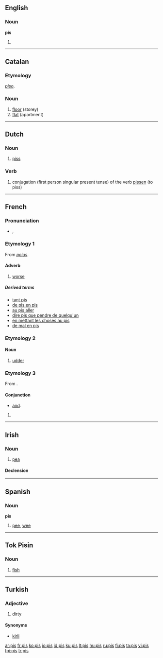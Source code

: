 {{also|piś}}
==English==

===Noun===
'''pis'''

# {{plural of|[[pi]]}}

----

==Catalan==

===Etymology===
{{etyl|es|ca}} ''[[piso]]''.

===Noun===
{{infl|ca|noun}}

# [[floor]] (storey)
# [[flat]] (apartment)

----

==Dutch==

===Noun===
{{infl|nl|noun|gender=m}}

# {{vulgar|lang=nl}} [[piss]]

===Verb===
{{infl|nl|verb}}

# {{vulgar|lang=nl}} conjugation (first person singular present tense) of the verb [[pissen]] (to piss)

----

==French==

===Pronunciation===
* {{IPA|/pi/|lang=fr}}, {{SAMPA|/pi/}}

===Etymology 1===
From {{etyl|la|fr}} ''[[peius]]''.

====Adverb====
{{infl|fr|adverb}}

# [[worse]]

=====Derived terms=====
* [[tant pis]]
* [[de pis en pis]]
* [[au pis aller]]
* [[dire pis que pendre de quelqu'un]]
* [[en mettant les choses au pis]]
* [[de mal en pis]]

===Etymology 2===

====Noun====
{{infl|fr|noun|gender=m}}

# [[udder]]

===Etymology 3===
From {{term|pis}}.

====Conjunction====
{{infl|fr|conjunction}}

* {{Quebec|informal}} [[and]].

# {{defn|French}}

----

==Irish==

===Noun===
{{infl|ga|noun|gender=f}}

# [[pea]]

====Declension====
{{ga noun f2|p|is|ise|pl=iseanna}}

----

==Spanish==

===Noun===
'''pis'''

# [[pee]], [[wee]]

----

==Tok Pisin==

===Noun===
{{infl|tpi|noun}}

# [[fish]]

----

==Turkish==

===Adjective===
{{tr-adj}}

# [[dirty]]

====Synonyms====
* [[kirli]]

[[ar:pis]]
[[fr:pis]]
[[ko:pis]]
[[io:pis]]
[[id:pis]]
[[ku:pis]]
[[lt:pis]]
[[hu:pis]]
[[ru:pis]]
[[fi:pis]]
[[ta:pis]]
[[vi:pis]]
[[tpi:pis]]
[[tr:pis]]